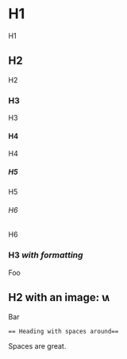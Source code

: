 = H1 =
H1
== H2 ==
H2
=== H3 ===
H3
==== H4 ====
H4
===== H5 =====
H5
====== H6 ======
H6


=== H3 ''with '''formatting''''' ===
Foo

== H2 with an image: [[Datei:Wikipedia-logo-v2.svg|x16px]] ==
Bar

 == Heading with spaces around==  
Spaces are great.
